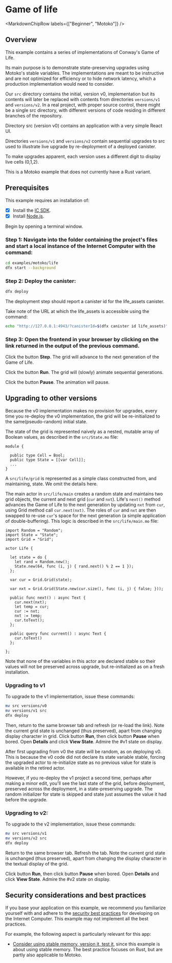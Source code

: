 
# Game of life

<MarkdownChipRow labels={["Beginner", "Motoko"]} />

## Overview

This example contains a series of implementations of Conway's Game of Life.

Its main purpose is to demonstrate state-preserving upgrades using Motoko's stable variables. The implementations are meant to be instructive and are not optimized for efficiency or to hide network latency, which a production implementation would need to consider.

Our `src` directory contains the initial, version v0, implementation but its contents will later be replaced with contents from directories `versions/v1` and `versions/v2`. In a real project, with proper source control, there might be a single src directory, with different versions of code residing in different branches of the repository.

Directory src (version v0) contains an application with a very simple React UI.

Directories `versions/v1` and `versions/v2` contain sequential upgrades to src used to illustrate live upgrade by re-deployment of a deployed canister.

To make upgrades apparent, each version uses a different digit to display live cells (0,1,2).

This is a Motoko example that does not currently have a Rust variant. 


## Prerequisites
This example requires an installation of:

- [x] Install the [IC SDK](https://internetcomputer.org/docs/current/developer-docs/setup/install/index.mdx).
- [x] Install [Node.js](https://nodejs.org/en/download/).

Begin by opening a terminal window.

### Step 1: Navigate into the folder containing the project's files and start a local instance of the Internet Computer with the command:

```bash
cd examples/motoko/life
dfx start --background
```

### Step 2: Deploy the canister:

```bash
dfx deploy
```

The deployment step should report a canister id for the life_assets canister.

Take note of the URL at which the life_assets is accessible using the command:

```bash
echo "http://127.0.0.1:4943/?canisterId=$(dfx canister id life_assets)"
```

### Step 3: Open the frontend in your browser by clicking on the link returned in the output of the previous command.

Click the button **Step**. The grid will advance to the next generation of the Game of Life.

Click the button **Run**. The grid will (slowly) animate sequential generations.

Click the button **Pause**. The animation will pause.

## Upgrading to other versions

Because the v0 implementation makes no provision for upgrades, every time you re-deploy the v0 implementation, the grid will be re-initialized to the same(pseudo-random) initial state.

The state of the grid is represented naively as a nested, mutable array of Boolean values, as described in the `src/State.mo` file:

```motoko
module {

  public type Cell = Bool;
  public type State = [[var Cell]];
  ...
}
```

A `src/life/grid` is represented as a simple class constructed from, and maintaining, state. We omit the details here.

The main actor in `src/life/main` creates a random state and maintains two grid objects, the current and next grid (`cur` and `nxt`). Life's `next()` method advances the Game of Life to the next generation by updating `nxt` from `cur`, using Grid method call `cur.next(nxt)`. The roles of `cur` and `nxt` are then swapped to re-use `cur`'s space for the next generation (a simple application of double-buffering). This logic is described in the `src/life/main.mo` file:

```motoko
import Random = "Random";
import State = "State";
import Grid = "Grid";

actor Life {

  let state = do {
    let rand = Random.new();
    State.new(64, func (i, j) { rand.next() % 2 == 1 });
  };

  var cur = Grid.Grid(state);

  var nxt = Grid.Grid(State.new(cur.size(), func (i, j) { false; }));

  public func next() : async Text {
    cur.next(nxt);
    let temp = cur;
    cur := nxt;
    nxt := temp;
    cur.toText();
  };

  public query func current() : async Text {
    cur.toText()
  };

};
```

Note that none of the variables in this actor are declared stable so their values will not be preserved across upgrade, but re-initialized as on a fresh installation.


### Upgrading to v1
To upgrade to the v1 implementation, issue these commands:

```bash
mv src versions/v0
mv versions/v1 src
dfx deploy
```

Then, return to the same browser tab and refresh (or re-load the link). Note the current grid state is unchanged (thus preserved), apart from changing display character in grid.
Click button **Run**, then click button **Pause** when bored. Open **Details** and click **View State**. Admire the #v1 state on display.

After first upgrading from v0 the state will be random, as on deploying v0. This is because the v0 code did not declare its state variable stable, forcing the upgraded actor to re-initialize state as no previous value for state is available in the retired actor.

However, if you re-deploy the v1 project a second time, perhaps after making a minor edit, you'll see the last state of the grid, before deployment, preserved across the deployment, in a state-preserving upgrade. The random initializer for state is skipped and state just assumes the value it had before the upgrade.


### Upgrading to v2:
To upgrade to the v2 implementation, issue these commands:

```bash
mv src versions/v1
mv versions/v2 src
dfx deploy
```

Return to the same browser tab. Refresh the tab. Note the current grid state is unchanged (thus preserved), apart from changing the display character in the textual display of the grid.

Click button **Run**, then click button **Pause** when bored. Open **Details** and click **View State**. Admire the #v2 state on display.

## Security considerations and best practices

If you base your application on this example, we recommend you familiarize yourself with and adhere to the [security best practices](https://internetcomputer.org/docs/current/references/security/) for developing on the Internet Computer. This example may not implement all the best practices.

For example, the following aspect is particularly relevant for this app:
* [Consider using stable memory, version it, test it](https://internetcomputer.org/docs/current/references/security/rust-canister-development-security-best-practices#consider-using-stable-memory-version-it-test-it), since this example is about using stable memory. The best practice focuses on Rust, but are partly also applicable to Motoko. 

